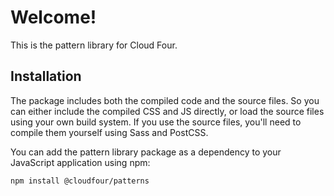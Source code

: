 
<Meta title="Getting Started" />

# Welcome!

This is the pattern library for Cloud Four.

## Installation

<!---
  note that this content is duplicated between readme.md and welcome.stories.mdx
  be sure to make any changes to both files!
-->

The package includes both the compiled code and the source files. So you can either include the compiled CSS and JS directly, or load the source files using your own build system. If you use the source files, you'll need to compile them yourself using Sass and PostCSS.

You can add the pattern library package as a dependency to your JavaScript application using npm:

```
npm install @cloudfour/patterns
```
